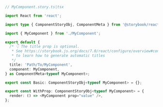 ```ts
// MyComponent.story.ts|tsx

import React from 'react';

import type { ComponentStoryObj, ComponentMeta } from '@storybook/react';

import { MyComponent } from './MyComponent';

export default {
  /* 👇 The title prop is optional.
   * See https://storybook.js.org/docs/7.0/react/configure/overview#configure-story-loading
   * to learn how to generate automatic titles
   */
  title: 'Path/To/MyComponent',
  component: MyComponent,
} as ComponentMeta<typeof MyComponent>;

export const Basic: ComponentStoryObj<typeof MyComponent> = {};

export const WithProp: ComponentStoryObj<typeof MyComponent> = {
  render: () => <MyComponent prop="value" />,
};
```
